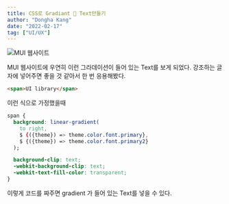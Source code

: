 ```yaml
---
title: CSS로 Gradiant 🌇 Text만들기
author: "Dongha Kang"
date: "2022-02-17"
tag: ["UI/UX"]
---
```


![MUI 웹사이트](/img/blog/gradient-text.png)

MUI 웹사이트에 우연히 이런 그라데이션이 들어 있는 Text를 보게 되었다. 강조하는 글자에 넣어주면 좋을 것 같아서 한 번 응용해봤다.

```html
<span>UI library</span>
```

이런 식으로 가정했을때

```css
span {
  background: linear-gradient(
    to right,
    $ {({theme}) => theme.color.font.primary},
    $ {({theme}) => theme.color.font.primary2}
  );

  background-clip: text;
  -webkit-background-clip: text;
  -webkit-text-fill-color: transparent;
}
```

이렇게 코드를 짜주면 gradient 가 들어 있는 Text를 넣을 수 있다.
